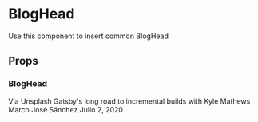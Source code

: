 
<Meta title='components/BlogHead' component={BlogHead} />

# BlogHead

Use this component to insert common BlogHead

## Props

<Props of={BlogHead} />

### BlogHead

<Preview>
  <Story name='Default'>
    <BlogHead>
      <BlogHead.Image
        image={{
          src:
            "https://3czfu91fpa5s34atq735lonm-wpengine.netdna-ssl.com/wp-content/uploads/2018/12/types-of-infrastructure.jpeg",
          alt: "Roads",
        }}
      />
      <BlogHead.Credits>Via Unsplash</BlogHead.Credits>
      <BlogHead.Container>
        <BlogHead.Title>
          Gatsby's long road to incremental builds with Kyle Mathews
        </BlogHead.Title>
        <BlogHead.Author to='/' ariaLabel='Marco'>
          Marco José Sánchez
        </BlogHead.Author>
        <BlogHead.Date>Julio 2, 2020</BlogHead.Date>
      </BlogHead.Container>
    </BlogHead>
  </Story>
</Preview>
